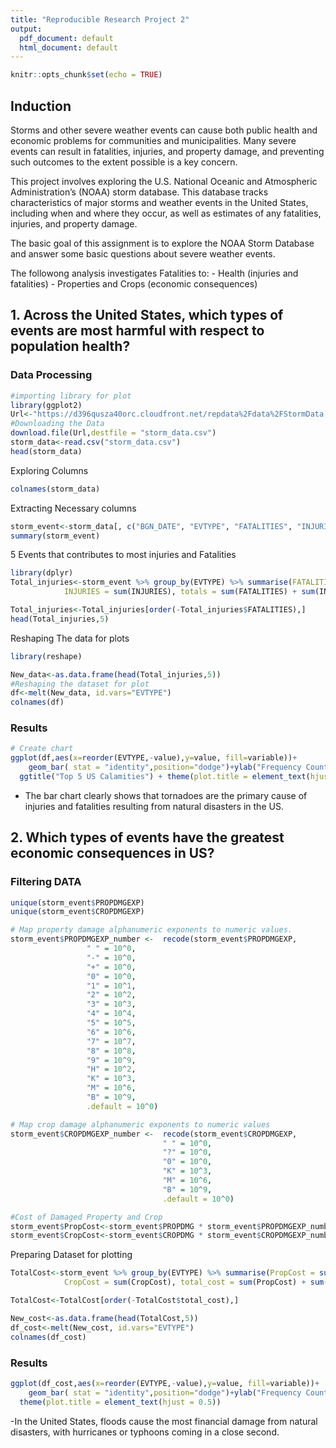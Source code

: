 ```yaml
---
title: "Reproducible Research Project 2"
output:
  pdf_document: default
  html_document: default
---
```


```r
knitr::opts_chunk$set(echo = TRUE)
```

## Induction
Storms and other severe weather events can cause both public health and economic problems for communities and municipalities. Many severe events can result in fatalities, injuries, and property damage, and preventing such outcomes to the extent possible is a key concern.

This project involves exploring the U.S. National Oceanic and Atmospheric Administration's (NOAA) storm database. This database tracks characteristics of major storms and weather events in the United States, including when and where they occur, as well as estimates of any fatalities, injuries, and property damage.

The basic goal of this assignment is to explore the NOAA Storm Database and answer some basic questions about severe weather events.

The followong analysis investigates Fatalities to:
- Health (injuries and fatalities)
- Properties and Crops (economic consequences)

## 1. Across the United States, which types of events are most harmful with respect to population health?

### Data Processing
```r

#importing library for plot
library(ggplot2)
Url<-"https://d396qusza40orc.cloudfront.net/repdata%2Fdata%2FStormData.csv.bz2"
#Downloading the Data
download.file(Url,destfile = "storm_data.csv")
storm_data<-read.csv("storm_data.csv")
head(storm_data)
```
Exploring Columns
```r
colnames(storm_data)
```
Extracting Necessary columns
```r

storm_event<-storm_data[, c("BGN_DATE", "EVTYPE", "FATALITIES", "INJURIES", "PROPDMG", "PROPDMGEXP", "CROPDMG", "CROPDMGEXP")]
summary(storm_event)
```
5 Events that contributes to most injuries and Fatalities
```r
library(dplyr)
Total_injuries<-storm_event %>% group_by(EVTYPE) %>% summarise(FATALITIES = sum(FATALITIES), 
            INJURIES = sum(INJURIES), totals = sum(FATALITIES) + sum(INJURIES))

Total_injuries<-Total_injuries[order(-Total_injuries$FATALITIES),]
head(Total_injuries,5)
```
Reshaping The data for plots
```r
library(reshape)

New_data<-as.data.frame(head(Total_injuries,5))
#Reshaping the dataset for plot
df<-melt(New_data, id.vars="EVTYPE")
colnames(df)
``` 
### Results
```r
# Create chart
ggplot(df,aes(x=reorder(EVTYPE,-value),y=value, fill=variable))+
    geom_bar( stat = "identity",position="dodge")+ylab("Frequency Count")+ theme(plot.title = element_text(hjust = 0.5))+xlab("Event Type")+theme(axis.text.x = element_text(angle=45, hjust=1))+
  ggtitle("Top 5 US Calamities") + theme(plot.title = element_text(hjust = 0.5))
```
- The bar chart clearly shows that tornadoes are the primary cause of injuries and fatalities resulting from natural disasters in the US.

## 2. Which types of events have the greatest economic consequences in US?

### Filtering DATA
```r
unique(storm_event$PROPDMGEXP)
unique(storm_event$CROPDMGEXP)
```
```r
# Map property damage alphanumeric exponents to numeric values.
storm_event$PROPDMGEXP_number <-  recode(storm_event$PROPDMGEXP,
                 " " = 10^0,
                 "-" = 10^0, 
                 "+" = 10^0,
                 "0" = 10^0,
                 "1" = 10^1,
                 "2" = 10^2,
                 "3" = 10^3,
                 "4" = 10^4,
                 "5" = 10^5,
                 "6" = 10^6,
                 "7" = 10^7,
                 "8" = 10^8,
                 "9" = 10^9,
                 "H" = 10^2,
                 "K" = 10^3,
                 "M" = 10^6,
                 "B" = 10^9,
                 .default = 10^0)

# Map crop damage alphanumeric exponents to numeric values
storm_event$CROPDMGEXP_number <-  recode(storm_event$CROPDMGEXP,
                                  " " = 10^0,
                                  "?" = 10^0, 
                                  "0" = 10^0,
                                  "K" = 10^3,
                                  "M" = 10^6,
                                  "B" = 10^9,
                                  .default = 10^0)

#Cost of Damaged Property and Crop 
storm_event$PropCost<-storm_event$PROPDMG * storm_event$PROPDMGEXP_number
storm_event$CropCost<-storm_event$CROPDMG * storm_event$CROPDMGEXP_number
```
Preparing Dataset for plotting
```r
TotalCost<-storm_event %>% group_by(EVTYPE) %>% summarise(PropCost = sum(PropCost), 
            CropCost = sum(CropCost), total_cost = sum(PropCost) + sum(CropCost))

TotalCost<-TotalCost[order(-TotalCost$total_cost),]
```
```r
New_cost<-as.data.frame(head(TotalCost,5))
df_cost<-melt(New_cost, id.vars="EVTYPE")
colnames(df_cost)
```
### Results
```r
ggplot(df_cost,aes(x=reorder(EVTYPE,-value),y=value, fill=variable))+
    geom_bar( stat = "identity",position="dodge")+ylab("Frequency Count")+ theme(plot.title = element_text(hjust = 0.5))+xlab("Event Type")+theme(axis.text.x = element_text(angle=45, hjust=1)) + ggtitle("Top 5 US Storm Events causing Economic Consequences")+
  theme(plot.title = element_text(hjust = 0.5))

```
-In the United States, floods cause the most financial damage from natural disasters, with hurricanes or typhoons coming in a close second.

